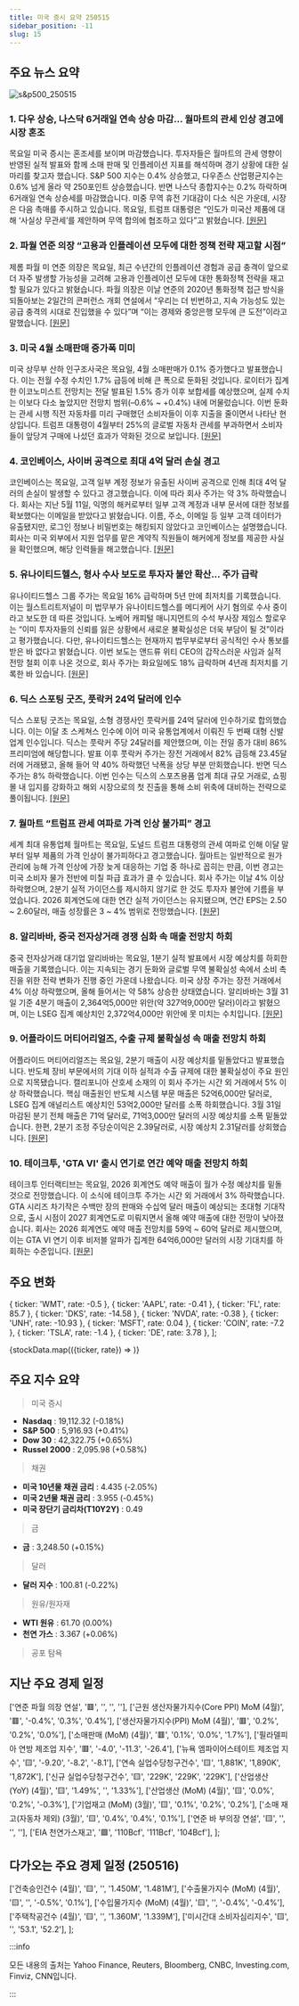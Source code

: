 ```yaml
---
title: 미국 증시 요약 250515
sidebar_position: -11
slug: 15
---
```


## 주요 뉴스 요약

![s&p500_250515](/map/250515.png)

### 1. **다우 상승, 나스닥 6거래일 연속 상승 마감... 월마트의 관세 인상 경고에 시장 혼조**

목요일 미국 증시는 혼조세를 보이며 마감했습니다. 투자자들은 월마트의 관세 영향이 반영된 실적 발표와 함께 소매 판매 및 인플레이션 지표를 해석하며 경기 상황에 대한 실마리를 찾고자 했습니다. S&P 500 지수는 0.4% 상승했고, 다우존스 산업평균지수는 0.6% 넘게 올라 약 250포인트 상승했습니다. 반면 나스닥 종합지수는 0.2% 하락하며 6거래일 연속 상승세를 마감했습니다. 미중 무역 휴전 기대감이 다소 식은 가운데, 시장은 다음 촉매를 주시하고 있습니다. 목요일, 트럼프 대통령은 “인도가 미국산 제품에 대해 ‘사실상 무관세’를 제안하며 무역 합의에 협조하고 있다”고 밝혔습니다. [[원문]](https://finance.yahoo.com/news/live/stock-market-today-dow-jumps-nasdaq-snaps-6-day-win-streak-as-walmart-previews-tariff-fueled-price-hikes-154811203.html)

### 2. **파월 연준 의장 “고용과 인플레이션 모두에 대한 정책 전략 재고할 시점”**

제롬 파월 미 연준 의장은 목요일, 최근 수년간의 인플레이션 경험과 공급 충격이 앞으로 더 자주 발생할 가능성을 고려해 고용과 인플레이션 모두에 대한 통화정책 전략을 재고할 필요가 있다고 밝혔습니다. 파월 의장은 이날 연준의 2020년 통화정책 접근 방식을 되돌아보는 2일간의 콘퍼런스 개회 연설에서 “우리는 더 빈번하고, 지속 가능성도 있는 공급 충격의 시대로 진입했을 수 있다”며 “이는 경제와 중앙은행 모두에 큰 도전”이라고 말했습니다. [[원문]](https://www.reuters.com/world/us/feds-powell-strategy-around-both-jobs-inflation-needs-be-reconsidered-2025-05-15/)

### 3. **미국 4월 소매판매 증가폭 미미**

미국 상무부 산하 인구조사국은 목요일, 4월 소매판매가 0.1% 증가했다고 발표했습니다. 이는 전월 수정 수치인 1.7% 급등에 비해 큰 폭으로 둔화된 것입니다. 로이터가 집계한 이코노미스트 전망치는 전달 발표된 1.5% 증가 이후 보합세를 예상했으며, 실제 수치는 이보다 다소 높았지만 전망치 범위(–0.6% ~ +0.4%) 내에 머물렀습니다. 이번 둔화는 관세 시행 직전 자동차를 미리 구매했던 소비자들이 이후 지출을 줄이면서 나타난 현상입니다. 트럼프 대통령이 4월부터 25%의 글로벌 자동차 관세를 부과하면서 소비자들이 앞당겨 구매에 나섰던 효과가 약화된 것으로 보입니다. [[원문]](https://www.reuters.com/world/us/us-retail-sales-barely-rise-april-2025-05-15/)

### 4. **코인베이스, 사이버 공격으로 최대 4억 달러 손실 경고**

코인베이스는 목요일, 고객 일부 계정 정보가 유출된 사이버 공격으로 인해 최대 4억 달러의 손실이 발생할 수 있다고 경고했습니다. 이에 따라 회사 주가는 약 3% 하락했습니다. 회사는 지난 5월 11일, 익명의 해커로부터 일부 고객 계정과 내부 문서에 대한 정보를 확보했다는 이메일을 받았다고 밝혔습니다. 이름, 주소, 이메일 등 일부 고객 데이터가 유출됐지만, 로그인 정보나 비밀번호는 해킹되지 않았다고 코인베이스는 설명했습니다. 회사는 미국 외부에서 지원 업무를 맡은 계약직 직원들이 해커에게 정보를 제공한 사실을 확인했으며, 해당 인력들을 해고했습니다. [[원문]](https://www.reuters.com/business/coinbase-says-cyber-criminals-stole-account-data-some-customers-2025-05-15/)

### 5. **유나이티드헬스, 형사 수사 보도로 투자자 불안 확산... 주가 급락**

유나이티드헬스 그룹 주가는 목요일 16% 급락하며 5년 만에 최저치를 기록했습니다. 이는 월스트리트저널이 미 법무부가 유나이티드헬스를 메디케어 사기 혐의로 수사 중이라고 보도한 데 따른 것입니다. 노베어 캐피털 매니지먼트의 수석 부사장 제임스 할로우는 “이미 투자자들의 신뢰를 잃은 상황에서 새로운 불확실성은 더욱 부담이 될 것”이라고 평가했습니다. 다만, 유나이티드헬스는 현재까지 법무부로부터 공식적인 수사 통보를 받은 바 없다고 밝혔습니다. 이번 보도는 앤드류 위티 CEO의 갑작스러운 사임과 실적 전망 철회 이후 나온 것으로, 회사 주가는 화요일에도 18% 급락하며 4년래 최저치를 기록한 바 있습니다. [[원문]](https://www.reuters.com/business/healthcare-pharmaceuticals/unitedhealth-shares-drop-after-report-criminal-probe-2025-05-15/)

### 6. **딕스 스포팅 굿즈, 풋락커 24억 달러에 인수**

딕스 스포팅 굿즈는 목요일, 소형 경쟁사인 풋락커를 24억 달러에 인수하기로 합의했습니다. 이는 이달 초 스케쳐스 인수에 이어 미국 유통업계에서 이뤄진 두 번째 대형 신발 업계 인수입니다. 딕스는 풋락커 주당 24달러를 제안했으며, 이는 전일 종가 대비 86% 프리미엄에 해당합니다. 발표 이후 풋락커 주가는 장전 거래에서 82% 급등해 23.45달러에 거래됐고, 올해 들어 약 40% 하락했던 낙폭을 상당 부분 만회했습니다. 반면 딕스 주가는 8% 하락했습니다. 이번 인수는 딕스의 스포츠용품 업계 최대 규모 거래로, 쇼핑몰 내 입지를 강화하고 해외 시장으로의 첫 진출을 통해 소비 위축에 대비하는 전략으로 풀이됩니다. [[원문]](https://www.reuters.com/markets/deals/dicks-sporting-goods-acquire-foot-locker-24-billion-2025-05-15/)

### 7. **월마트 “트럼프 관세 여파로 가격 인상 불가피” 경고**

세계 최대 유통업체 월마트는 목요일, 도널드 트럼프 대통령의 관세 여파로 인해 이달 말부터 일부 제품의 가격 인상이 불가피하다고 경고했습니다. 월마트는 일반적으로 원가 관리에 능해 가격 인상에 가장 늦게 대응하는 기업 중 하나로 꼽히는 만큼, 이번 경고는 미국 소비자 물가 전반에 미칠 파급 효과가 클 수 있습니다. 회사 주가는 이날 4% 이상 하락했으며, 2분기 실적 가이던스를 제시하지 않기로 한 것도 투자자 불안에 기름을 부었습니다. 2026 회계연도에 대한 연간 실적 가이던스는 유지됐으며, 연간 EPS는 2.50 ~ 2.60달러, 매출 성장률은 3 ~ 4% 범위로 전망했습니다. [[원문]](https://www.reuters.com/business/retail-consumer/walmart-warns-higher-prices-withholds-second-quarter-profit-guidance-2025-05-15/)

### 8. **알리바바, 중국 전자상거래 경쟁 심화 속 매출 전망치 하회**

중국 전자상거래 대기업 알리바바는 목요일, 1분기 실적 발표에서 시장 예상치를 하회한 매출을 기록했습니다. 이는 지속되는 경기 둔화와 글로벌 무역 불확실성 속에서 소비 촉진을 위한 전략 변화가 진행 중인 가운데 나왔습니다. 미국 상장 주가는 장전 거래에서 4% 이상 하락했으며, 올해 들어서는 약 58% 상승한 상태였습니다. 알리바바는 3월 31일 기준 4분기 매출이 2,364억5,000만 위안(약 327억9,000만 달러)이라고 밝혔으며, 이는 LSEG 집계 예상치인 2,372억4,000만 위안에 못 미치는 수치입니다. [[원문]](https://www.reuters.com/technology/alibaba-misses-quarterly-revenue-estimates-2025-05-15/)

### 9. **어플라이드 머티어리얼즈, 수출 규제 불확실성 속 매출 전망치 하회**

어플라이드 머티어리얼즈는 목요일, 2분기 매출이 시장 예상치를 밑돌았다고 발표했습니다. 반도체 장비 부문에서의 기대 이하 실적과 수출 규제에 대한 불확실성이 주요 원인으로 지목됐습니다. 캘리포니아 산호세 소재의 이 회사 주가는 시간 외 거래에서 5% 이상 하락했습니다. 핵심 매출원인 반도체 시스템 부문 매출은 52억6,000만 달러로, LSEG 집계 애널리스트 예상치인 53억2,000만 달러를 소폭 하회했습니다. 3월 31일 마감된 분기 전체 매출은 71억 달러로, 71억3,000만 달러의 시장 예상치를 소폭 밑돌았습니다. 한편, 2분기 조정 주당순이익은 2.39달러로, 시장 예상치 2.31달러를 상회했습니다. [[원문]](https://www.reuters.com/business/applied-materials-forecasts-third-quarter-revenue-above-estimates-2025-05-15/)

### 10. **테이크투, 'GTA VI' 출시 연기로 연간 예약 매출 전망치 하회**

테이크투 인터랙티브는 목요일, 2026 회계연도 예약 매출이 월가 수정 예상치를 밑돌 것으로 전망했습니다. 이 소식에 테이크투 주가는 시간 외 거래에서 3% 하락했습니다. GTA 시리즈 차기작은 수백만 장의 판매와 수십억 달러 매출이 예상되는 초대형 기대작으로, 출시 시점이 2027 회계연도로 미뤄지면서 올해 예약 매출에 대한 전망이 낮아졌습니다. 회사는 2026 회계연도 예약 매출 전망치를 59억 ~ 60억 달러로 제시했으며, 이는 GTA VI 연기 이후 비저블 알파가 집계한 64억6,000만 달러의 시장 기대치를 하회하는 수준입니다. [[원문]](https://www.reuters.com/business/take-two-interactive-forecasts-annual-bookings-below-revised-estimates-2025-05-15/)

## 주요 변화

  { ticker: 'WMT', rate: -0.5 },
  { ticker: 'AAPL', rate: -0.41 },
  { ticker: 'FL', rate: 85.7 },
  { ticker: 'DKS', rate: -14.58 },
  { ticker: 'NVDA', rate: -0.38 },
  { ticker: 'UNH', rate: -10.93 },
  { ticker: 'MSFT', rate: 0.04 },
  { ticker: 'COIN', rate: -7.2 },
  { ticker: 'TSLA', rate: -1.4 },
  { ticker: 'DE', rate: 3.78 },
];

{stockData.map(({ticker, rate}) => <StockCardMini key={ticker} ticker={ticker} rate={rate}></StockCardMini>)}

## 주요 지수 요약

> 미국 증시

- **Nasdaq** : 19,112.32 (-0.18%)
- **S&P 500** : 5,916.93 (+0.41%)
- **Dow 30** : 42,322.75 (+0.65%)
- **Russel 2000** : 2,095.98 (+0.58%)

> 채권

- **미국 10년물 채권 금리** : 4.435 (-2.05%)
- **미국 2년물 채권 금리** : 3.955 (-0.45%)
- **미국 장단기 금리차(T10Y2Y)** : 0.49

> 금

- **금** : 3,248.50 (+0.15%)

> 달러

- **달러 지수** : 100.81 (-0.22%)

> 원유/원자재

- **WTI 원유** : 61.70 (0.00%)
- **천연 가스** : 3.367 (+0.06%)

> 공포 탐욕

<FearAndGreed fearAndGreedIndex={69} vix={17.83} vixRate={-4.24} />

## 지난 주요 경제 일정

  ['연준 파월 의장 연설', '🟥', '', '', ''],
  ['근원 생산자물가지수(Core PPI) MoM (4월)', '🟥', '-0.4%', '0.3%', '0.4%'],
  ['생산자물가지수(PPI) MoM (4월)', '🟥', '0.2%', '0.2%', '0.0%'],
  ['소매판매 (MoM) (4월)', '🟥', '0.1%', '0.0%', '1.7%'],
  ['필라델피아 연방 제조업 지수', '🟥', '-4.0', '-11.3', '-26.4'],
  ['뉴욕 엠파이어스테이트 제조업 지수', '🟨', '-9.20', '-8.2', '-8.1'],
  ['연속 실업수당청구건수', '🟨', '1,881K', '1,890K', '1,872K'],
  ['신규 실업수당청구건수', '🟨', '229K', '229K', '229K'],
  ['산업생산 (YoY) (4월)', '🟨', '1.49%', '', '1.33%'],
  ['산업생산 (MoM) (4월)', '🟨', '0.0%', '0.2%', '-0.3%'],
  ['기업재고 (MoM) (3월)', '🟨', '0.1%', '0.2%', '0.2%'],
  ['소매 재고(자동차 제외) (3월)', '🟨', '0.4%', '0.4%', '0.1%'],
  ['연준 바 부의장 연설', '🟨', '', '', ''],
  ['EIA 천연가스재고', '🟩', '110Bcf', '111Bcf', '104Bcf'],
];

<EconomicCalendar data={eventsData} />

## 다가오는 주요 경제 일정 (250516)

  ['건축승인건수 (4월)', '🟨', '', '1.450M', '1.481M'],
  ['수출물가지수 (MoM) (4월)', '🟨', '', '-0.5%', '0.1%'],
  ['수입물가지수 (MoM) (4월)', '🟨', '', '-0.4%', '-0.4%'],
  ['주택착공건수 (4월)', '🟨', '', '1.360M', '1.339M'],
  ['미시간대 소비자심리지수', '🟨', '', '53.1', '52.2'],
];

<EconomicCalendar data={nextEventsData} />

:::info

모든 내용의 출처는 Yahoo Finance, Reuters, Bloomberg, CNBC, Investing.com, Finviz, CNN입니다.

:::
